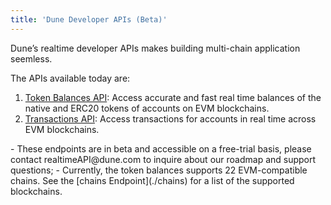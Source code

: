 ```yaml
---
title: 'Dune Developer APIs (Beta)'
---
```


Dune’s realtime developer APIs makes building multi-chain application seemless. 

The APIs available today are:

1. [Token Balances API](./balance): Access accurate and fast real time balances of the native and ERC20 tokens of accounts on EVM blockchains.
2. [Transactions API](./transactions): Access transactions for accounts in real time across EVM blockchains.

<Note> 
- These endpoints are in beta and accessible on a free-trial basis, please contact realtimeAPI@dune.com to inquire about our roadmap and support questions;
</Note>
<Tip>
    - Currently, the token balances supports 22 EVM-compatible chains. See the [chains Endpoint](./chains) for a list of the supported blockchains.
</Tip>
